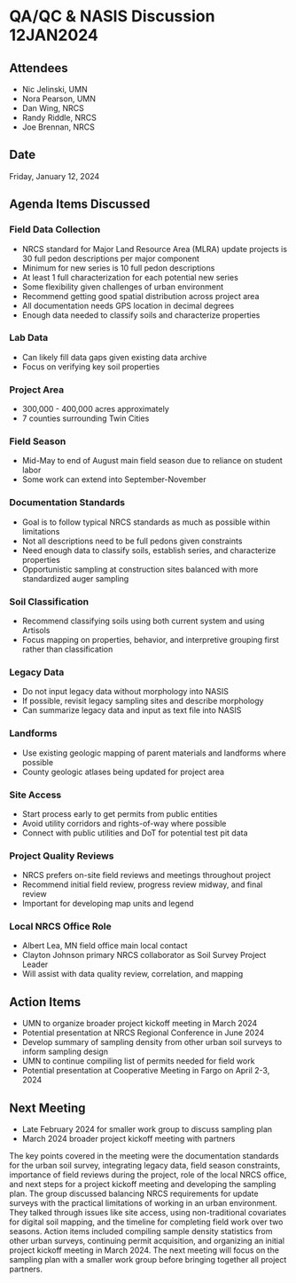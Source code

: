 # QA/QC & NASIS Discussion 12JAN2024

## Attendees

-   Nic Jelinski, UMN
-   Nora Pearson, UMN
-   Dan Wing, NRCS
-   Randy Riddle, NRCS
-   Joe Brennan, NRCS

## Date
Friday, January 12, 2024

## Agenda Items Discussed

### Field Data Collection

-   NRCS standard for Major Land Resource Area (MLRA) update projects is 30 full pedon descriptions per major component
-   Minimum for new series is 10 full pedon descriptions
-   At least 1 full characterization for each potential new series
-   Some flexibility given challenges of urban environment
-   Recommend getting good spatial distribution across project area
-   All documentation needs GPS location in decimal degrees
-   Enough data needed to classify soils and characterize properties

### Lab Data

-   Can likely fill data gaps given existing data archive
-   Focus on verifying key soil properties

### Project Area

-   300,000 - 400,000 acres approximately
-   7 counties surrounding Twin Cities

### Field Season

-   Mid-May to end of August main field season due to reliance on student labor
-   Some work can extend into September-November

### Documentation Standards

-   Goal is to follow typical NRCS standards as much as possible within limitations
-   Not all descriptions need to be full pedons given constraints
-   Need enough data to classify soils, establish series, and characterize properties
-   Opportunistic sampling at construction sites balanced with more standardized auger sampling

### Soil Classification

-   Recommend classifying soils using both current system and using Artisols
-   Focus mapping on properties, behavior, and interpretive grouping first rather than classification

### Legacy Data

-   Do not input legacy data without morphology into NASIS
-   If possible, revisit legacy sampling sites and describe morphology
-   Can summarize legacy data and input as text file into NASIS

### Landforms

-   Use existing geologic mapping of parent materials and landforms where possible
-   County geologic atlases being updated for project area

### Site Access

-   Start process early to get permits from public entities
-   Avoid utility corridors and rights-of-way where possible
-   Connect with public utilities and DoT for potential test pit data

### Project Quality Reviews

-   NRCS prefers on-site field reviews and meetings throughout project\
-   Recommend initial field review, progress review midway, and final review
-   Important for developing map units and legend

### Local NRCS Office Role

-   Albert Lea, MN field office main local contact
-   Clayton Johnson primary NRCS collaborator as Soil Survey Project Leader
-   Will assist with data quality review, correlation, and mapping

## Action Items

-   UMN to organize broader project kickoff meeting in March 2024
-   Potential presentation at NRCS Regional Conference in June 2024
-   Develop summary of sampling density from other urban soil surveys to inform sampling design
-   UMN to continue compiling list of permits needed for field work
-   Potential presentation at Cooperative Meeting in Fargo on April 2-3, 2024

## Next Meeting

-   Late February 2024 for smaller work group to discuss sampling plan
-   March 2024 broader project kickoff meeting with partners

The key points covered in the meeting were the documentation standards for the urban soil survey, integrating legacy data, field season constraints, importance of field reviews during the project, role of the local NRCS office, and next steps for a project kickoff meeting and developing the sampling plan. The group discussed balancing NRCS requirements for update surveys with the practical limitations of working in an urban environment. They talked through issues like site access, using non-traditional covariates for digital soil mapping, and the timeline for completing field work over two seasons. Action items included compiling sample density statistics from other urban surveys, continuing permit acquisition, and organizing an initial project kickoff meeting in March 2024. The next meeting will focus on the sampling plan with a smaller work group before bringing together all project partners.
